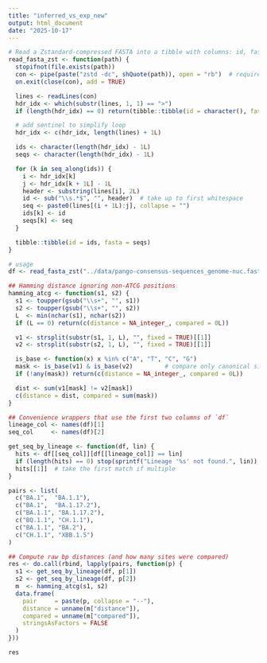 ```yaml
---
title: "inferred_vs_exp_new"
output: html_document
date: "2025-10-17"
---
```


```r
# Read a Zstandard-compressed FASTA into a tibble with columns: id, fasta
read_fasta_zst <- function(path) {
  stopifnot(file.exists(path))
  con <- pipe(paste("zstd -dc", shQuote(path)), open = "rb")  # requires `zstd` in PATH
  on.exit(close(con), add = TRUE)

  lines <- readLines(con)
  hdr_idx <- which(substr(lines, 1, 1) == ">")
  if (length(hdr_idx) == 0) return(tibble::tibble(id = character(), fasta = character()))

  # add sentinel to simplify loop
  hdr_idx <- c(hdr_idx, length(lines) + 1L)

  ids <- character(length(hdr_idx) - 1L)
  seqs <- character(length(hdr_idx) - 1L)

  for (k in seq_along(ids)) {
    i <- hdr_idx[k]
    j <- hdr_idx[k + 1L] - 1L
    header <- substring(lines[i], 2L)
    id <- sub("\\s.*$", "", header)  # take up to first whitespace
    seq <- paste0(lines[(i + 1L):j], collapse = "")
    ids[k] <- id
    seqs[k] <- seq
  }

  tibble::tibble(id = ids, fasta = seqs)
}

# usage
df <- read_fasta_zst("../data/pango-consensus-sequences_genome-nuc.fasta.zst")
```

```r
## Hamming distance ignoring non-ATCG positions
hamming_atcg <- function(s1, s2) {
  s1 <- toupper(gsub("\\s+", "", s1))
  s2 <- toupper(gsub("\\s+", "", s2))
  L  <- min(nchar(s1), nchar(s2))
  if (L == 0) return(c(distance = NA_integer_, compared = 0L))

  v1 <- strsplit(substr(s1, 1, L), "", fixed = TRUE)[[1]]
  v2 <- strsplit(substr(s2, 1, L), "", fixed = TRUE)[[1]]

  is_base <- function(x) x %in% c("A", "T", "C", "G")
  mask <- is_base(v1) & is_base(v2)         # compare only canonical sites
  if (!any(mask)) return(c(distance = NA_integer_, compared = 0L))

  dist <- sum(v1[mask] != v2[mask])
  c(distance = dist, compared = sum(mask))
}

## Convenience wrappers that use the first two columns of `df`
lineage_col <- names(df)[1]
seq_col     <- names(df)[2]

get_seq_by_lineage <- function(df, lin) {
  hits <- df[[seq_col]][df[[lineage_col]] == lin]
  if (length(hits) == 0) stop(sprintf("Lineage '%s' not found.", lin))
  hits[[1]]  # take the first match if multiple
}

pairs <- list(
  c("BA.1",  "BA.1.1"),
  c("BA.1",  "BA.1.17.2"),
  c("BA.1.1", "BA.1.17.2"),
  c("BQ.1.1", "CH.1.1"),
  c("BA.1.1", "BA.2"),
  c("CH.1.1", "XBB.1.5")
)

## Compute raw bp distances (and how many sites were compared)
res <- do.call(rbind, lapply(pairs, function(p) {
  s1 <- get_seq_by_lineage(df, p[1])
  s2 <- get_seq_by_lineage(df, p[2])
  m  <- hamming_atcg(s1, s2)
  data.frame(
    pair     = paste(p, collapse = "--"),
    distance = unname(m["distance"]),
    compared = unname(m["compared"]),
    stringsAsFactors = FALSE
  )
}))

res
```